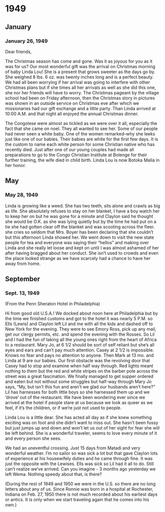 ﻿# 1949

## January

### January 26, 1949

Dear friends,

The Christmas season has come and gone. Was it as joyous for you as it was for us? Our most wonderful gift was the arrival on Christmas morning of baby Linda Lou! She is a present that grows sweeter as the days go by. She weighed 8 lbs. 6 oz. was twenty inches long and is a perfect beauty. We had all been worrying if her arrival was going to interfere with other Christmas plans but if she times all her arrivals as well as she did this one, she nor her friends will have to worry. The Christmas pageant by the village school had been on Friday afternoon, then the Christmas story in pictures was shown in an outside service on Christmas eve after which we missionaries had our gift exchange and a little party. Than Linda arrived at 10:00 A.M. and that night all enjoyed the annual Christmas dinner.

The Congolese were almost as tickled as we were over it all, especially the fact that she came on noel. They all wanted to see her. Some of our people had never seen a white baby. One of the women remarked--why she leeks just like one of our babies. Their babies are white for the first few days. It is the custom to name each white person for some Christian native who has recently died. Just after one of our young couples had made all preparations to go to the Congo Christian Institute at Bolenge for their further training, the wife died in child birth. Linda Lou is now Botoka Malia in her honor.

## May

### May 28, 1949

Linda is growing like a weed. She has two teeth, sits alone and crawls as big as life. She absolutely refuses to stay on her blanket, I have a boy watch her to keep her on but he was gone for a minute and Claylon said he thought she would be O.K. as she was lying quietly but by the time he had put on a tie she
had gotten clear off the blanket and was scooting across the fleer. she cries so seldom that Mrs. Boyer has been declaring that she couldn't but this afternoon Linda showed her. We went down to visit the new state people for tea and everyone was saying their "hellos" and making over Linda and she really let loose and kept on until I was almost ashamed of her after having bragged about her conduct. She isn't used to crowds and even the place looked strange as we have scarcely had a chance to have her away from home.

## September

### Sept. 13, 1949

(From the Penn Sheraton Hotel in Philadelphia)

Hi from good old U.S.A.! We docked about noon here at Philadelphia but by the time we finished customs and got to the hotel it was nearly 5 P.M. so Ells (Lewis) and Claylon left Lil and me with all the kids and dashed off to New York for the evening. They were to see Emory Ross, pick up any mail, get our clergy permits, etc. and spend the evening with the Rosses. So Lil and I had the fun of taking all the young ones right from the heart of Africa to a restaurant. Mary Jo, at 6 1/2 should be sort of self reliant but she's all eyes and ears and can't pay much attention. Casey at 2 1/2 is impossible. Knows no fear and pays no attention to anyone. Then Mark at 13 mo. and Linda at 9 are our babies. Our first obstacle was the revolving door that Casey had to stop and examine when half way through. Red lights meant nothing to them but the red and white stripes on the barber pole across the street was a great fascination. We finally managed to get supper ordered and eaten but not without some struggles but half-way through Mary Jo says, "My, but isn't this fun and aren't we glad our husbands aren't here?" Lil has harnesses for both little boys so she harnessed them up and we 'drove' out of the restaurant. We have been wondering ever since we arrived at the hotel if people stare at us because we look as queer as we feel, if it's the children, or if we're just not used to people.

Linda Lou is a little dear. She has acted all day as if she knew something exciting was on foot and she didn't want to miss out. She hasn't been fussy but just jumps up and down and won't let us out of her sight for fear she will be left behind. She is a wonderful traveler, seems to love every minute of it and every person she sees.

We had an uneventful crossing. Just 15 days from Matadi and very wonderful weather. I'm no sailor so was sick a lot but that gave Claylon lots of experience at his housewifely duties and he came through fine. It was just the opposite with the Lewises. Ells was sick so Lil had it all to do. Still can't realize we've arrived. Can you imagine - 3 months ago yesterday we left Wema. Nothing speedy about that, is there?

(During the rest of 1949 and 1950 we were in the U.S. so there are no long letters about any of us. Since Ronnie was born in a hospital at Rochester, Indiana on Feb. 27, 1950 there is not much recorded about his earliest days or antics. It is only when we start traveling again that he comes into his own.)